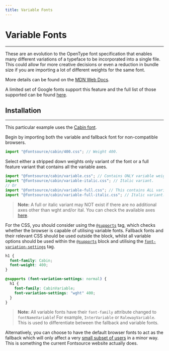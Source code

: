 ```yaml
---
title: Variable Fonts
---
```


# Variable Fonts

---

These are an evolution to the OpenType font specification that enables many different variations of a typeface to be incorporated into a single file. This could allow for more creative decisions or even a reduction in bundle size if you are importing a lot of different weights for the same font.

More details can be found on the [MDN Web Docs](https://developer.mozilla.org/en-US/docs/Web/CSS/CSS_Fonts/Variable_Fonts_Guide).

A limited set of Google fonts support this feature and the full list of those supported can be found [here](https://fonts.google.com/variablefonts).

## Installation

---

This particular example uses the [Cabin font](https://fonts.google.com/specimen/Cabin).

Begin by importing both the variable and fallback font for non-compatible browsers.

```jsx
import "@fontsource/cabin/400.css"; // Weight 400.
```

Select either a stripped down weights only variant of the font or a full feature variant that contains all the variable axes.

```jsx
import "@fontsource/cabin/variable.css"; // Contains ONLY variable weights and no other axes.
import "@fontsource/cabin/variable-italic.css"; // Italic variant.
// Or
import "@fontsource/cabin/variable-full.css"; // This contains ALL variable axes. Font files are larger.
import "@fontsource/cabin/variable-full-italic.css"; // Italic variant.
```

> **Note:** A full or italic variant may NOT exist if there are no additional axes other than wght and/or ital. You can check the available axes [here](https://fonts.google.com/variablefonts).

For the CSS, you should consider using the [`@supports`](https://developer.mozilla.org/en-US/docs/Web/CSS/@supports) tag, which checks whether the browser is capable of utilising variable fonts. Fallback fonts and their relevant CSS should be used outside the block, whilst all variable options should be used within the [`@supports`](https://developer.mozilla.org/en-US/docs/Web/CSS/@supports) block and utilising the [`font-variation-settings`](https://developer.mozilla.org/en-US/docs/Web/CSS/font-variation-settings) tag.

```css
h1 {
  font-family: Cabin;
  font-weight: 400;
}

@supports (font-variation-settings: normal) {
  h1 {
    font-family: CabinVariable;
    font-variation-settings: "wght" 400;
  }
}
```

> **Note:** All variable fonts have their `font-family` attribute changed to `fontNameVariable`! For example, `InterVariable` or `RalewayVariable`. This is used to differentiate between the fallback and variable fonts.

Alternatively, you can choose to have the default browser fonts to act as the fallback which will only affect a very [small subset of users](https://caniuse.com/variable-fonts) in a minor way. This is something the current Fontsource website actually does.
